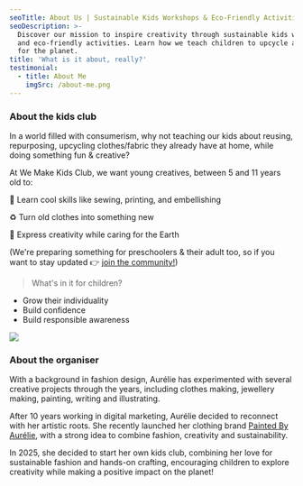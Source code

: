 ```yaml
---
seoTitle: About Us | Sustainable Kids Workshops & Eco-Friendly Activities
seoDescription: >-
  Discover our mission to inspire creativity through sustainable kids workshops
  and eco-friendly activities. Learn how we teach children to upcycle and care
  for the planet.
title: 'What is it about, really?'
testimonial:
  - title: About Me
    imgSrc: /about-me.png
---
```


### About the kids club

In a world filled with consumerism, why not teaching our kids about reusing, repurposing, upcycling clothes/fabric they already have at home, while doing something fun & creative?

At We Make Kids Club, we want young creatives, between 5 and 11 years old to:

🎨 Learn cool skills like sewing, printing, and embellishing

♻️ Turn old clothes into something new

🌱 Express creativity while caring for the Earth

(We're preparing something for preschoolers & their adult too, so if you want to stay updated 👉 [join the community!](https://docs.google.com/forms/d/1zXuFdflCGaa1Cy5DssUORE_lylWr1A_G11lBxmnirxk/edit))

> What's in it for children?

* Grow their individuality
* Build confidence
* Build responsible awareness

![](/about-me.png)

### About the organiser

With a background in fashion design, Aurélie has experimented with several creative projects through the years, including clothes making, jewellery making, painting, writing and illustrating.

After 10 years working in digital marketing, Aurélie decided to reconnect with her artistic roots. She recently launched her clothing brand [Painted By Aurélie](https://www.etsy.com/uk/shop/PaintedByAurelie), with a strong idea to combine fashion, creativity and sustainability. 

In 2025, she decided to start her own kids club, combining her love for sustainable fashion and hands-on crafting, encouraging children to explore creativity while making a positive impact on the planet!
